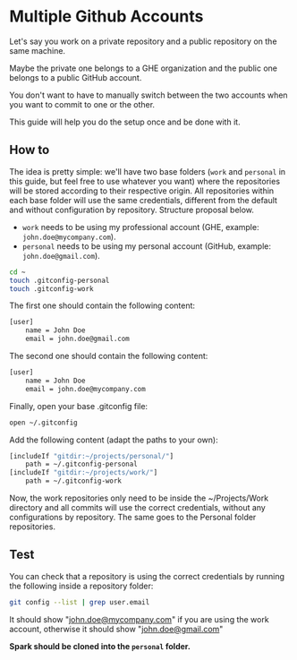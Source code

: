 
<Meta title="Contributing/Multiple Github Accounts" />

# Multiple Github Accounts

Let's say you work on a private repository and a public repository on the same machine.

Maybe the private one belongs to a GHE organization and the public one belongs to a public GitHub account.

You don't want to have to manually switch between the two accounts when you want to commit to one or the other.

This guide will help you do the setup once and be done with it.

## How to

The idea is pretty simple: we'll have two base folders (`work` and `personal` in this guide, but feel free to use whatever you want) where the repositories will be stored according to their respective origin. All repositories within each base folder will use the same credentials, different from the default and without configuration by repository. Structure proposal below.

- `work` needs to be using my professional account (GHE, example: `john.doe@mycompany.com`).
- `personal` needs to be using my personal account (GitHub, example: `john.doe@gmail.com`).

```bash
cd ~
touch .gitconfig-personal
touch .gitconfig-work
```

<div className="flex flex-row gap-lg justify-between flex-wrap">
  <div className="flex-1">
The first one should contain the following content:

```bash
[user]
    name = John Doe
    email = john.doe@gmail.com
```
  </div>
<div className="flex-1">
The second one should contain the following content:

```bash
[user]
    name = John Doe
    email = john.doe@mycompany.com
```
</div>
</div>


Finally, open your base .gitconfig file:

```bash
open ~/.gitconfig
```

Add the following content (adapt the paths to your own):

```bash
[includeIf "gitdir:~/projects/personal/"]
	path = ~/.gitconfig-personal
[includeIf "gitdir:~/projects/work/"]
	path = ~/.gitconfig-work
```

Now, the work repositories only need to be inside the ~/Projects/Work directory and all commits will use the correct credentials, without any configurations by repository. The same goes to the Personal folder repositories.

## Test 

You can check that a repository is using the correct credentials by running the following inside a repository folder:
```bash
git config --list | grep user.email
```
It should show "john.doe@mycompany.com" if you are using the work account, otherwise it should show "john.doe@gmail.com"

**Spark should be cloned into the `personal` folder.**
